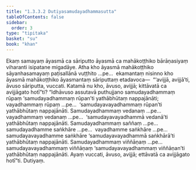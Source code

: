 ```yaml
---
title: "1.3.3.2 Dutiyasamudayadhammasutta"
tableOfContents: false
sidebar:
  order: 3
type: "tipitaka"
basket: "su"
book: "khan"
---
```



<DynamicBreadcrumb />

<Division number="127" book="khan">

<Paragraph number="725" book="khan">
Ekaṃ samayaṃ āyasmā ca sāriputto āyasmā ca mahākoṭṭhiko bārāṇasiyaṃ viharanti isipatane migadāye. Atha kho āyasmā mahākoṭṭhiko sāyanhasamayaṃ paṭisallānā vuṭṭhito …pe…  ekamantaṃ nisinno kho āyasmā mahākoṭṭhiko āyasmantaṃ sāriputtaṃ etadavoca—  “‘avijjā, avijjā’ti, āvuso sāriputta, vuccati. Katamā nu kho, āvuso, avijjā; kittāvatā ca avijjāgato hotī”ti?
</Paragraph>

<Paragraph number="726" book="khan">
“Idhāvuso assutavā puthujjano samudayadhammaṃ rūpaṃ ‘samudayadhammaṃ rūpan’ti yathābhūtaṃ nappajānāti; vayadhammaṃ rūpaṃ …pe…  ‘samudayavayadhammaṃ rūpan’ti yathābhūtaṃ nappajānāti. Samudayadhammaṃ vedanaṃ …pe…  vayadhammaṃ vedanaṃ …pe…  ‘samudayavayadhammā vedanā’ti yathābhūtaṃ nappajānāti. Samudayadhammaṃ saññaṃ …pe…  samudayadhamme saṅkhāre …pe…  vayadhamme saṅkhāre …pe…  samudayavayadhamme saṅkhāre ‘samudayavayadhammā saṅkhārā’ti yathābhūtaṃ nappajānāti. Samudayadhammaṃ viññāṇaṃ …pe…  samudayavayadhammaṃ viññāṇaṃ ‘samudayavayadhammaṃ viññāṇan’ti yathābhūtaṃ nappajānāti. Ayaṃ vuccati, āvuso, avijjā; ettāvatā ca avijjāgato hotī”ti.

</Paragraph>
</Division>

<Paragraph number="727" type="center" book="khan">
Dutiyaṃ.
</Paragraph>